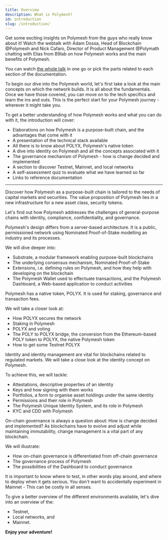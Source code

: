 ```yaml
---
title: Overview
description: What is Polymesh?
id: introduction
slug: /introduction/
---
```


<OverviewVideoBox title="Polymesh webcast" videoId="2Rb3SynlhdE">

Get some exciting insights on Polymesh from the guys who really know about it! Watch the webtalk with Adam Dossa, Head of Blockchain @Polymesh and Nick Cafaro, Director of Product Management @Polymath chatting with Elias from B9lab on how Polymesh works and the main benefits of Polymesh.

You can watch [the whole talk](/docs/resources/polymesh-webcast) in one go or pick the parts related to each section of the documentation.

</OverviewVideoBox>

To begin our dive into the Polymesh world, let's first take a look at the main concepts on which the network builds. It is all about the fundamentals. Once we have those covered, you can move on to the tech specifics and learn the ins and outs. This is the perfect start for your Polymesh journey - wherever it might take you.

To get a better understanding of how Polymesh works and what you can do with it, the introduction will cover:

- Elaborations on how Polymesh is a purpose-built chain, and the advantages that come with it
- A presentation of the technical stack available
- All there is to know about POLYX, Polymesh's native token
- A dive into identity on Polymesh and all the concepts associated with it
- The governance mechanism of Polymesh - how is change decided and implemented
- A section to discover Testnet, Mainnet, and local networks
- A self-assessment quiz to evaluate what we have learned so far
- Links to reference documentation

---

<OverviewBox title="Why Polymesh?" linkHref="/introduction/why-polymesh" linkText="Why Polymesh?" imgSrc="/img/tmpAssets/01_why_polymesh-01.svg" floating="true">

Discover how Polymesh as a purpose-built chain is tailored to the needs of capital markets and securities. The value proposition of Polymesh lies in a new infrastructure for a new asset class, security tokens.

Let's find out how Polymesh addresses the challenges of general-purpose chains with identity, compliance, confidentiality, and governance.

</OverviewBox>

<OverviewBox title="The technical stack" linkHref="/docs/introduction/tech-stack" linkText="Technical Stack" imgSrc="/img/tmpAssets/02_technical_stack-01.svg" floating="true">

Polymesh's design differs from a server-based architecture. It is a public, permissioned network using Nominated Proof-of-Stake modelling an industry and its processes.

We will dive deeper into:

- Substrate, a modular framework enabling purpose-built blockchains
- The underlying consensus mechanism, Nominated Proof-of-Stake
- Extensions, i.e. defining rules on Polymesh, and how they help with developing on the blockchain
- The Polymesh Wallet used to effectuate transactions, and the Polymesh Dashboard, a Web-based application to conduct activities

</OverviewBox>

<OverviewBox title="POLYX" linkHref="/introduction/polyx" linkText="POLYX" imgSrc="/img/tmpAssets/03_polyx-01.svg" floating="true">

Polymesh has a native token, POLYX. It is used for staking, governance and transaction fees.

We will take a closer look at:

- How POLYX secures the network
- Staking in Polymesh
- POLYX and voting
- The POLY to POLYX bridge, the conversion from the Ethereum-based POLY token to POLYX, the native Polymesh token
- How to get some Testnet POLYX

</OverviewBox>

<OverviewBox title="Identity" linkHref="/docs/introduction/identity" linkText="Identity" imgSrc="/img/tmpAssets/04_identity-01.svg" floating="true">

Identity and identity management are vital for blockchains related to regulated markets. We will take a close look at the identity concept on Polymesh.

To achieve this, we will tackle:

- Attestations, descriptive properties of an identity
- Keys and how signing with them works
- Portfolios, a form to organise asset holdings under the same identity
- Permissions and their role in Polymesh
- The Polymesh Unique Identity System, and its role in Polymesh
- KYC and CDD with Polymesh

</OverviewBox>

<OverviewBox title="Governance" linkHref="/docs/introduction/governance" linkText="Governance" imgSrc="/img/tmpAssets/05_governance-01.svg" floating="true">

On-chain governance is always a question about: How is change decided and implemented? As blockchains have to evolve and adjust while maintaining immutability, change management is a vital part of any blockchain.

We will illustrate:

- How on-chain governance is differentiated from off-chain governance
- The governance process of Polymesh
- The possibilities of the Dashboard to conduct governance

</OverviewBox>

<OverviewBox title="Discovering the Testnet, Mainnet, and local networks" linkHref="/introduction/networks" linkText="Discovering the Testnet, Mainnet, and local networks" imgSrc="/img/tmpAssets/06_testnets_mainnet-01.svg" floating="true">

It is important to know where to test, in other words play around, and where to deploy when it gets serious. You don't want to accidentally experiment in Mainnet - This can be costly in all senses.

To give a better overview of the different environments available, let's dive into an overview of the:

- Testnet,
- Local networks, and
- Mainnet.

</OverviewBox>

**Enjoy your adventure!**
